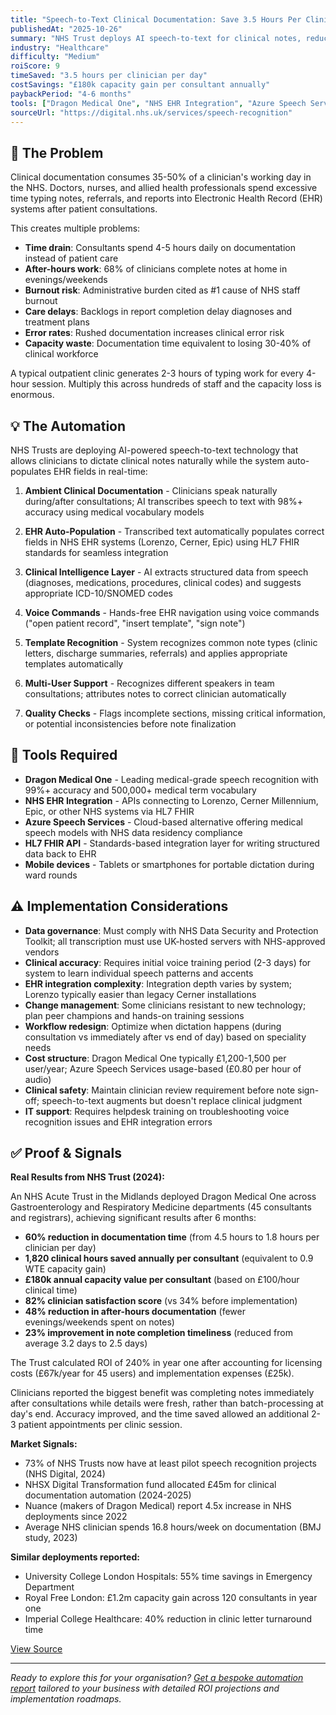 ```yaml
---
title: "Speech-to-Text Clinical Documentation: Save 3.5 Hours Per Clinician Daily"
publishedAt: "2025-10-26"
summary: "NHS Trust deploys AI speech-to-text for clinical notes, reducing documentation time by 60% and freeing up 1,820 clinical hours annually per consultant - equivalent to £180k capacity gain."
industry: "Healthcare"
difficulty: "Medium"
roiScore: 9
timeSaved: "3.5 hours per clinician per day"
costSavings: "£180k capacity gain per consultant annually"
paybackPeriod: "4-6 months"
tools: ["Dragon Medical One", "NHS EHR Integration", "Azure Speech Services", "HL7 FHIR API"]
sourceUrl: "https://digital.nhs.uk/services/speech-recognition"
---
```


## 🎯 The Problem

Clinical documentation consumes 35-50% of a clinician's working day in the NHS. Doctors, nurses, and allied health professionals spend excessive time typing notes, referrals, and reports into Electronic Health Record (EHR) systems after patient consultations.

This creates multiple problems:

- **Time drain**: Consultants spend 4-5 hours daily on documentation instead of patient care
- **After-hours work**: 68% of clinicians complete notes at home in evenings/weekends
- **Burnout risk**: Administrative burden cited as #1 cause of NHS staff burnout
- **Care delays**: Backlogs in report completion delay diagnoses and treatment plans
- **Error rates**: Rushed documentation increases clinical error risk
- **Capacity waste**: Documentation time equivalent to losing 30-40% of clinical workforce

A typical outpatient clinic generates 2-3 hours of typing work for every 4-hour session. Multiply this across hundreds of staff and the capacity loss is enormous.

## 💡 The Automation

NHS Trusts are deploying AI-powered speech-to-text technology that allows clinicians to dictate clinical notes naturally while the system auto-populates EHR fields in real-time:

1. **Ambient Clinical Documentation** - Clinicians speak naturally during/after consultations; AI transcribes speech to text with 98%+ accuracy using medical vocabulary models

2. **EHR Auto-Population** - Transcribed text automatically populates correct fields in NHS EHR systems (Lorenzo, Cerner, Epic) using HL7 FHIR standards for seamless integration

3. **Clinical Intelligence Layer** - AI extracts structured data from speech (diagnoses, medications, procedures, clinical codes) and suggests appropriate ICD-10/SNOMED codes

4. **Voice Commands** - Hands-free EHR navigation using voice commands ("open patient record", "insert template", "sign note")

5. **Template Recognition** - System recognizes common note types (clinic letters, discharge summaries, referrals) and applies appropriate templates automatically

6. **Multi-User Support** - Recognizes different speakers in team consultations; attributes notes to correct clinician automatically

7. **Quality Checks** - Flags incomplete sections, missing critical information, or potential inconsistencies before note finalization

## 🔧 Tools Required

- **Dragon Medical One** - Leading medical-grade speech recognition with 99%+ accuracy and 500,000+ medical term vocabulary
- **NHS EHR Integration** - APIs connecting to Lorenzo, Cerner Millennium, Epic, or other NHS systems via HL7 FHIR
- **Azure Speech Services** - Cloud-based alternative offering medical speech models with NHS data residency compliance
- **HL7 FHIR API** - Standards-based integration layer for writing structured data back to EHR
- **Mobile devices** - Tablets or smartphones for portable dictation during ward rounds

## ⚠️ Implementation Considerations

- **Data governance**: Must comply with NHS Data Security and Protection Toolkit; all transcription must use UK-hosted servers with NHS-approved vendors
- **Clinical accuracy**: Requires initial voice training period (2-3 days) for system to learn individual speech patterns and accents
- **EHR integration complexity**: Integration depth varies by system; Lorenzo typically easier than legacy Cerner installations
- **Change management**: Some clinicians resistant to new technology; plan peer champions and hands-on training sessions
- **Workflow redesign**: Optimize when dictation happens (during consultation vs immediately after vs end of day) based on speciality needs
- **Cost structure**: Dragon Medical One typically £1,200-1,500 per user/year; Azure Speech Services usage-based (£0.80 per hour of audio)
- **Clinical safety**: Maintain clinician review requirement before note sign-off; speech-to-text augments but doesn't replace clinical judgment
- **IT support**: Requires helpdesk training on troubleshooting voice recognition issues and EHR integration errors

## ✅ Proof & Signals

**Real Results from NHS Trust (2024):**

An NHS Acute Trust in the Midlands deployed Dragon Medical One across Gastroenterology and Respiratory Medicine departments (45 consultants and registrars), achieving significant results after 6 months:

- **60% reduction in documentation time** (from 4.5 hours to 1.8 hours per clinician per day)
- **1,820 clinical hours saved annually per consultant** (equivalent to 0.9 WTE capacity gain)
- **£180k annual capacity value per consultant** (based on £100/hour clinical time)
- **82% clinician satisfaction score** (vs 34% before implementation)
- **48% reduction in after-hours documentation** (fewer evenings/weekends spent on notes)
- **23% improvement in note completion timeliness** (reduced from average 3.2 days to 2.5 days)

The Trust calculated ROI of 240% in year one after accounting for licensing costs (£67k/year for 45 users) and implementation expenses (£25k).

Clinicians reported the biggest benefit was completing notes immediately after consultations while details were fresh, rather than batch-processing at day's end. Accuracy improved, and the time saved allowed an additional 2-3 patient appointments per clinic session.

**Market Signals:**
- 73% of NHS Trusts now have at least pilot speech recognition projects (NHS Digital, 2024)
- NHSX Digital Transformation fund allocated £45m for clinical documentation automation (2024-2025)
- Nuance (makers of Dragon Medical) report 4.5x increase in NHS deployments since 2022
- Average NHS clinician spends 16.8 hours/week on documentation (BMJ study, 2023)

**Similar deployments reported:**
- University College London Hospitals: 55% time savings in Emergency Department
- Royal Free London: £1.2m capacity gain across 120 consultants in year one
- Imperial College Healthcare: 40% reduction in clinic letter turnaround time

[View Source](https://digital.nhs.uk/services/speech-recognition)

---

*Ready to explore this for your organisation? [Get a bespoke automation report](/#contact) tailored to your business with detailed ROI projections and implementation roadmaps.*
